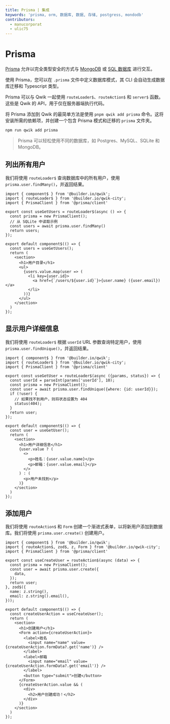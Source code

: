```yaml
---
title: Prisma | 集成
keywords: 'prisma, orm, 数据库, 数据, 存储, postgress, mondodb'
contributors:
  - manucorporat
  - ulic75
---
```


# Prisma

[Prisma](https://www.prisma.io/) 允许以完全类型安全的方式与 [MongoDB](https://www.prisma.io/docs/concepts/database-connectors/mongodb) 或 [SQL 数据库](https://www.prisma.io/docs/concepts/database-connectors/postgresql) 进行交互。

使用 Prisma，您可以在 `.prisma` 文件中定义数据库模式，其 CLI 会自动生成数据库迁移和 Typescript 类型。

Prisma 可以与 Qwik 一起使用 `routeLoader$`、`routeAction$` 和 `server$` 函数。这些是 Qwik 的 API，用于仅在服务器端执行代码。

将 Prisma 添加到 Qwik 的最简单方法是使用 `pnpm qwik add prisma` 命令。这将安装所需的依赖项，并创建一个包含 Prisma 模式和迁移的 `prisma` 文件夹。

```bash
npm run qwik add prisma
```

> Prisma 可以轻松使用不同的数据库，如 Postgres、MySQL、SQLite 和 MongoDB。


## 列出所有用户

我们将使用 `routeLoader$` 查询数据库中的所有用户，使用 `prisma.user.findMany()`，并返回结果。

```tsx {7} /PrismaClient/ title="src/routes/users/index.tsx"
import { component$ } from '@builder.io/qwik';
import { routeLoader$ } from '@builder.io/qwik-city';
import { PrismaClient } from '@prisma/client'

export const useGetUsers = routeLoader$(async () => {
  const prisma = new PrismaClient();
  // 从 SQLite 中读取示例
  const users = await prisma.user.findMany()
  return users;
});

export default component$(() => {
  const users = useGetUsers();
  return (
    <section>
      <h1>用户目录</h1>
      <ul>
        {users.value.map(user => (
          <li key={user.id}>
            <a href={`/users/${user.id}`}>{user.name} ({user.email})</a>
          </li>
        ))}
      </ul>
    </section>
  )
});
```

## 显示用户详细信息

我们将使用 `routeLoader$` 根据 `userId` URL 参数查询特定用户，使用 `prisma.user.findUnique()`，并返回结果。


```tsx {8} /PrismaClient/ title="src/routes/users/[userId]/index.tsx"
import { component$ } from '@builder.io/qwik';
import { routeLoader$ } from '@builder.io/qwik-city';
import { PrismaClient } from '@prisma/client'

export const useGetUser = routeLoader$(async ({params, status}) => {
  const userId = parseInt(params['userId'], 10);
  const prisma = new PrismaClient();
  const user = await prisma.user.findUnique({where: {id: userId}});
  if (!user) {
    // 如果找不到用户，则将状态设置为 404
    status(404);
  }
  return user;
});

export default component$(() => {
  const user = useGetUser();
  return (
    <section>
      <h1>用户详细信息</h1>
      {user.value ? (
        <>
          <p>姓名：{user.value.name}</p>
          <p>邮箱：{user.value.email}</p>
        </>
      ) : (
        <p>用户未找到</p>
      )}
    </section>
  )
});
```

## 添加用户

我们将使用 `routeAction$` 和 `Form` 创建一个渐进式表单，以将新用户添加到数据库。我们将使用 `prisma.user.create()` 创建用户。

```tsx {7-9} /PrismaClient/ title="src/routes/create/index.tsx"
import { component$ } from '@builder.io/qwik';
import { routeAction$, zod$, z, Form } from '@builder.io/qwik-city';
import { PrismaClient } from '@prisma/client'

export const useCreateUser = routeAction$(async (data) => {
  const prisma = new PrismaClient();
  const user = await prisma.user.create({
    data,
  });
  return user;
}, zod$({
  name: z.string(),
  email: z.string().email(),
}));

export default component$(() => {
  const createUserAction = useCreateUser();
  return (
    <section>
      <h1>创建用户</h1>
      <Form action={createUserAction}>
        <label>姓名
          <input name="name" value={createUserAction.formData?.get('name')} />
        </label>
        <label>邮箱
          <input name="email" value={createUserAction.formData?.get('email')} />
        </label>
        <button type="submit">创建</button>
      </Form>
      {createUserAction.value && (
        <div>
          <h2>用户创建成功！</h2>
        </div>
      )}
    </section>
  )
});
```
